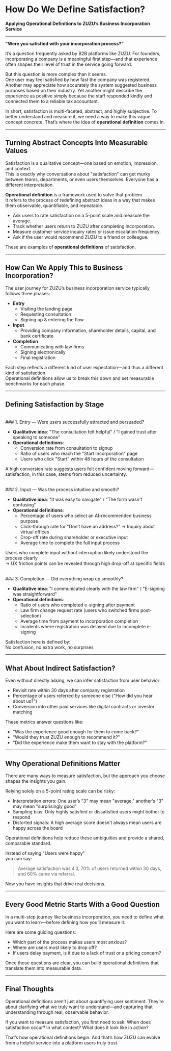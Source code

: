 # How Do We Define Satisfaction?

**Applying Operational Definitions to ZUZU’s Business Incorporation Service**

---

**"Were you satisfied with your incorporation process?"**

It’s a question frequently asked by B2B platforms like ZUZU. For founders, incorporating a company is a meaningful first step—and that experience often shapes their level of trust in the service going forward.

But this question is more complex than it seems. <br/>
One user may feel satisfied by how fast the company was registered. Another may appreciate how accurately the system suggested business purposes based on their industry. Yet another might describe the experience as positive simply because the staff responded kindly and connected them to a reliable tax accountant.

In short, satisfaction is multi-faceted, abstract, and highly subjective.
To better understand and measure it, we need a way to make this vague concept concrete.
That’s where the idea of **operational definition** comes in.

---

## Turning Abstract Concepts Into Measurable Values

Satisfaction is a qualitative concept—one based on emotion, impression, and context. <br/>
This is exactly why conversations about "satisfaction" can get murky between teams, departments, or even users themselves. Everyone has a different interpretation.

**Operational definition** is a framework used to solve that problem. <br/>
It refers to the process of redefining abstract ideas in a way that makes them observable, quantifiable, and repeatable.

- Ask users to rate satisfaction on a 5-point scale and measure the average.
- Track whether users return to ZUZU after completing incorporation.
- Measure customer service inquiry rates or issue escalation frequency.
- Ask if the user would recommend ZUZU to a friend or colleague.

These are examples of **operational definitions** of satisfaction.

---

## How Can We Apply This to Business Incorporation?

The user journey for ZUZU’s business incorporation service typically follows three phases:

- **Entry**
  - Visiting the landing page
  - Requesting consultation
  - Signing up & entering the flow
- **Input**
  - Providing company information, shareholder details, capital, and bank certificate
- **Completion**
  - Communicating with law firms
  - Signing electronically
  - Final registration

Each step reflects a different kind of user expectation—and thus a different kind of satisfaction. <br/>
Operational definitions allow us to break this down and set measurable benchmarks for each phase.

---

## Defining Satisfaction by Stage

<br />
### 1. Entry — Were users successfully attracted and persuaded?

- **Qualitative idea**: "The consultation felt helpful" / "I gained trust after speaking to someone"
- **Operational definitions**:
  - Conversion rate from consultation to signup
  - Ratio of users who reach the "Start Incorporation" page
  - Users who click "Start" within 48 hours of the consultation

A high conversion rate suggests users felt confident moving forward—satisfaction, in this case, stems from reduced uncertainty.

<br />
### 2. Input — Was the process intuitive and smooth?

- **Qualitative idea**: "It was easy to navigate" / "The form wasn't confusing"
- **Operational definitions**:
  - Percentage of users who select an AI-recommended business purpose
  - Click-through rate for "Don’t have an address?" → Inquiry about virtual offices
  - Drop-off rate during shareholder or executive input
  - Average time to complete the full input process

Users who complete input without interruption likely understood the process clearly <br/>
→ UX friction points can be revealed through high drop-off at specific fields

<br />
### 3. Completion — Did everything wrap up smoothly?

- **Qualitative idea**: "I communicated clearly with the law firm" / "E-signing was straightforward"
- **Operational definitions**:
  - Ratio of users who completed e-signing after payment
  - Law firm change request rate (users who switched firms post-selection)
  - Average time from payment to incorporation completion
  - Incidents where registration was delayed due to incomplete e-signing

Satisfaction here is defined by: <br/>
No confusion, no extra work, no surprises

---

## What About Indirect Satisfaction?

Even without directly asking, we can infer satisfaction from user behavior:

- Revisit rate within 30 days after company registration
- Percentage of users referred by someone else ("How did you hear about us?")
- Conversion into other paid services like digital contracts or investor matching

These metrics answer questions like:

- "Was the experience good enough for them to come back?"
- "Would they trust ZUZU enough to recommend it?"
- "Did the experience make them want to stay with the platform?"

---

## Why Operational Definitions Matter

There are many ways to measure satisfaction, but the approach you choose shapes the insights you gain.

Relying solely on a 5-point rating scale can be risky:

- Interpretation errors: One user’s "3" may mean "average," another’s "3" may mean "surprisingly good"
- Sampling bias: Only highly satisfied or dissatisfied users might bother to respond
- Distorted signals: A high average score doesn’t always mean users are happy across the board

Operational definitions help reduce these ambiguities and provide a shared, comparable standard.

Instead of saying "Users were happy"<br/>
you can say:

> Average satisfaction was 4.3, 70% of users returned within 30 days, and 60% came via referral.

Now you have insights that drive real decisions.

---

## Every Good Metric Starts With a Good Question

In a multi-step journey like business incorporation, you need to define what you want to learn—before defining how you’ll measure it.

Here are some guiding questions:

- Which part of the process makes users most anxious?
- Where are users most likely to drop off?
- If users delay payment, is it due to a lack of trust or a pricing concern?

Once those questions are clear, you can build operational definitions that translate them into measurable data.

---

## Final Thoughts

Operational definitions aren’t just about quantifying user sentiment.
They’re about clarifying what we truly want to understand—and capturing that understanding through real, observable behavior.

If you want to measure satisfaction, you first need to ask:
When does satisfaction occur? In what context? What does it look like in action?

That’s how operational definitions begin.
And that’s how ZUZU can evolve from a helpful service into a platform users truly trust.
